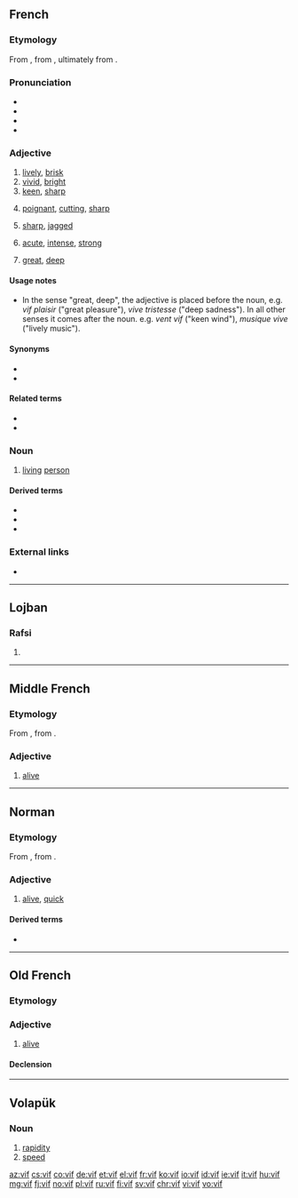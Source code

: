 {{also|víf}}
==French==

===Etymology===
From {{etyl|la|fr}} {{m|la|vīvus||alive, living}}, from {{etyl|itc-pro|fr}} {{m|itc-pro|*gʷīwos}}, ultimately from {{etyl|ine-pro|fr}} {{m|ine-pro|*gʷih₃wós||alive}}.

===Pronunciation===
* {{audio|Fr-vif.ogg|audio|lang=fr}}
* {{IPA|/vif/|lang=fr}}
* {{audio|Fr-Paris--vif.ogg|Audio (Paris)|lang=fr}}
* {{homophones|vifs|lang=fr}}

===Adjective===
{{fr-adj|f=vive}}

# [[lively]], [[brisk]]
# [[vivid]], [[bright]]
# [[keen]], [[sharp]]
# {{lb|fr|words}} [[poignant]], [[cutting]], [[sharp]]
# {{lb|fr|edges}} [[sharp]], [[jagged]]
# {{lb|fr|pain}} [[acute]], [[intense]], [[strong]]
# {{lb|fr|feelings|emotions}} [[great]], [[deep]]

====Usage notes====
* In the sense "great, deep", the adjective is placed before the noun, e.g. ''vif plaisir'' ("great pleasure"), ''vive tristesse'' ("deep sadness"). In all other senses it comes after the noun. e.g. ''vent vif'' ("keen wind"), ''musique vive'' ("lively music").

====Synonyms====
* {{l|fr|violent}}
* {{l|fr|vivant}}

====Related terms====
* {{l|fr|vivement}}
* {{l|fr|vivre}}

===Noun===
{{fr-noun|m}}

# [[living]] [[person]]

====Derived terms====
* {{l|fr|avoir les nerfs à vif}}
* {{l|fr|entrer dans le vif du sujet}}
* {{l|fr|piquer au vif}}

===External links===
* {{R:TLFi}}

----

==Lojban==

===Rafsi===
{{jbo-rafsi}}

# {{jbo-rafsi of|vifne}}

----

==Middle French==

===Etymology===
From {{etyl|fro|frm}}, from {{etyl|la|frm}} {{m|la|vīvus||alive, living}}.

===Adjective===
{{frm-adj|f=vifve|fpl=vifves}}

# [[alive]]

----

==Norman==

===Etymology===
From {{inh|nrf|fro|vif}}, from {{inh|nrf|la|vīvus||alive, living}}.

===Adjective===
{{nrf-adj|f=vive}}

# {{lb|nrf|Jersey}} [[alive]], [[quick]]

====Derived terms====
* {{l|nrf|vivement}}

----

==Old French==

===Etymology===
{{etyl|la|fro}} {{m|la|vīvus||alive, living}}

===Adjective===
{{fro-adj|f=vive}}

# [[alive]]

====Declension====
{{fro-decl-adj|ssm={{l|fro|vis}} or less commonly {{l|fro|vifs}}|opm={{l|fro|vis}} or less commonly {{l|fro|vifs}}|ssf=vive|osf=vive|spf=vives|opf=vives}}

----

==Volapük==

===Noun===
{{head|vo|noun}}

# [[rapidity]]
# [[speed]]<!--aren't these two the same?-->

[[az:vif]]
[[cs:vif]]
[[co:vif]]
[[de:vif]]
[[et:vif]]
[[el:vif]]
[[fr:vif]]
[[ko:vif]]
[[io:vif]]
[[id:vif]]
[[ie:vif]]
[[it:vif]]
[[hu:vif]]
[[mg:vif]]
[[fj:vif]]
[[no:vif]]
[[pl:vif]]
[[ru:vif]]
[[fi:vif]]
[[sv:vif]]
[[chr:vif]]
[[vi:vif]]
[[vo:vif]]